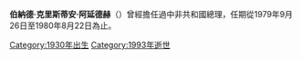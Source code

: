 {{Infobox politician
| name = 伯納德·克里斯蒂安·阿延德赫
| office = [[Prime_Minister_of_the_Central_African_Republic|Prime Minister of the Central African Republic]]
| term_start = 26 September 1979
| term_end = 22 August 1980
| predecessor = [[Henri_Maïdou|Henri Maïdou]]
| successor = [[Jean-Pierre_Lebouder|Jean-Pierre Lebouder]]
| birth_date = {{birth date|1930|12|15}}
| death_date = {{death year and age|1993|1930}}
}}

'''伯納德·克里斯蒂安·阿延德赫'''（{{Lang-en|'''Bernard Christian Ayandho'''}}）曾經擔任過中非共和國總理，任期從1979年9月26日至1980年8月22日為止。

[[Category:1930年出生|Category:1930年出生]]
[[Category:1993年逝世|Category:1993年逝世]]
